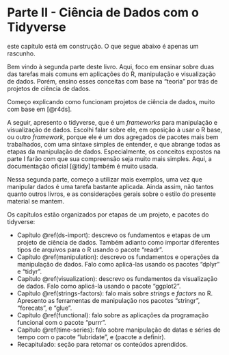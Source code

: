 # Parte II - Ciência de Dados com o Tidyverse {-}

:::{.warn}
este capítulo está em construção. O que segue abaixo é apenas um rascunho.
:::

Bem vindo à segunda parte deste livro. Aqui, foco em ensinar sobre duas das tarefas mais comuns em aplicações do R, manipulação e visualização de dados. Porém, ensino esses conceitas com base na "teoria" por trás de projetos de ciência de dados.

Começo explicando como funcionam projetos de ciência de dados, muito com base em [@r4ds].

A seguir, apresento o tidyverse, que é um _frameworks_ para manipulação e visualização de dados. Escolhi falar sobre ele, em oposição à usar o R base, ou outro _framework_, porque ele é um dos agregados de pacotes mais bem trabalhados, com uma sintaxe simples de entender, e que abrange todas as etapas da manipulação de dados. Especialmente, os conceitos expostos na parte I farão com que sua compreensão seja muito mais simples. Aqui, a documentação oficial [@tidy] também é muito usada.

Nessa segunda parte, começo a utilizar mais exemplos, uma vez que manipular dados é uma tarefa bastante aplicada. Ainda assim, não tantos quanto outros livros, e as considerações gerais sobre o estilo do presente material se mantem.

Os capítulos estão organizados por etapas de um projeto, e pacotes do tidyverse:

- Capítulo \@ref(ds-import): descrevo os fundamentos e etapas de um projeto de ciência de dados. Também adianto como importar diferentes tipos de arquivos para o R usando o pacote "readr".
- Capítulo \@ref(manipulation): descrevo os fundamentos e operações da manipulação de dados. Falo como aplicá-las usando os pacotes "dplyr" e "tidyr".
- Capítulo \@ref(visualization): descrevo os fundamentos da visualização de dados. Falo como aplicá-la usando o pacote "ggplot2".
- Capítulo \@ref(strings-factors): falo mais sobre _strings_ e _factors_ no R. Apresento as ferramentas de manipulação nos pacotes "stringr", "forecats", e "glue".
- Capítulo \@ref(functional): falo sobre as aplicações da programação funcional com o pacote "purrr".
- Capítulo \@ref(time-series): falo sobre manipulação de datas e séries de tempo com o pacote "lubridate", e (pacote a definir).
- Recapitulado: seção para retomar os conteúdos aprendidos.
